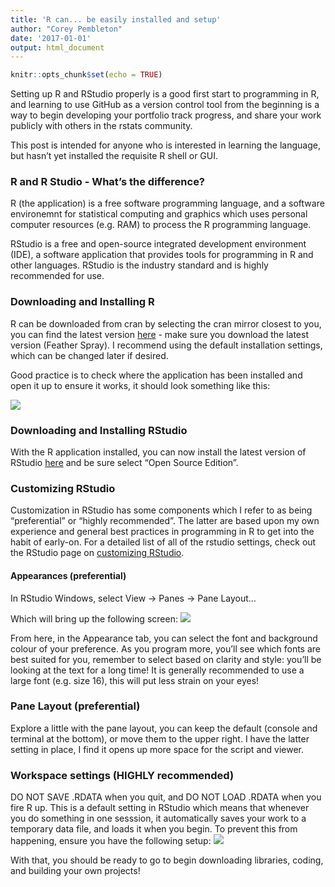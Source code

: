 ```yaml
---
title: 'R can... be easily installed and setup'
author: "Corey Pembleton"
date: '2017-01-01'
output: html_document
---
```


```r
knitr::opts_chunk$set(echo = TRUE)
```

Setting up R and RStudio properly is a good first start to programming in R, and learning to use GitHub as a version control tool from the beginning is a way to begin developing your portfolio track progress, and share your work publicly with others in the rstats community.  

This post is intended for anyone who is interested in learning the language, but hasn't yet installed the requisite R shell or GUI. 


### R and R Studio - What's the difference?
R (the application) is a free software programming language, and a software environemnt for statistical computing and graphics which uses personal computer resources (e.g. RAM) to process the R programming language.

RStudio is a free and open-source integrated development environment (IDE), a software application that provides tools for programming in R and other languages. RStudio is the industry standard and is highly recommended for use.

### Downloading and Installing R

R can be downloaded from cran by selecting the cran mirror closest to you, you can find the latest version [here](https://cran.r-project.org/src/base/R-3/) - make sure you download the latest version (Feather Spray). I recommend using the default installation settings, which can be changed later if desired.  

Good practice is to check where the application has been installed and open it up to ensure it works, it should look something like this:

![](/img/R_gui.png)

### Downloading and Installing RStudio
With the R application installed, you can now install the latest version of RStudio [here](https://www.rstudio.com/products/RStudio/#Desktop) and be sure select "Open Source Edition".


### Customizing RStudio  

Customization in RStudio has some components which I refer to as being "preferential" or "highly recommended". The latter are based upon my own experience and general best practices in programming in R to get into the habit of early-on. For a detailed list of all of the rstudio settings, check out the RStudio page on [customizing RStudio](https://support.rstudio.com/hc/en-us/articles/200549016-Customizing-RStudio).

#### Appearances (preferential)

In RStudio Windows, select View -> Panes -> Pane Layout...

Which will bring up the following screen: ![](/img/Pane_Layout.png)


From here, in the Appearance tab, you can select the font and background colour of your preference. As you program more, you'll see which fonts are best suited for you, remember to select based on clarity and style: you'll be looking at the text for a long time! It is generally recommended to use a large font (e.g. size 16), this will put less strain on your eyes!

### Pane Layout (preferential)

Explore a little with the pane layout, you can keep the default (console and terminal at the bottom), or move them to the upper right. I have the latter setting in place, I find it opens up more space for the script and viewer.


### Workspace settings (HIGHLY recommended)

DO NOT SAVE .RDATA when you quit, and DO NOT LOAD .RDATA when you fire R up. This is a default setting in RStudio which means that whenever you do something in one sesssion, it automatically saves your work to a temporary data file, and loads it when you begin. To prevent this from happening, ensure you have the following setup: ![](/img/R-data-setting.png)




With that, you should be ready to go to begin downloading libraries, coding, and building your own projects! 



